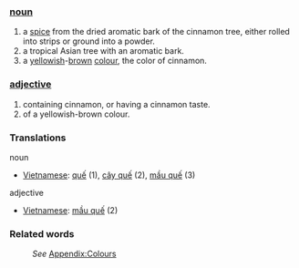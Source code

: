 ===[[noun]]===
#a [[spice]] from the dried aromatic bark of the cinnamon tree, either rolled into strips or ground into a powder.
#a tropical Asian tree with an aromatic bark.
#a [[yellow]]ish-[[brown]] [[color|colour]], the color of cinnamon.
===[[adjective]]===
#containing cinnamon, or having a cinnamon taste.
#of a yellowish-brown colour.
=== Translations ===
noun
*[[Vietnamese]]: [[quế]] (1), [[cây quế]] (2), [[mầu quế]] (3)
adjective
*[[Vietnamese]]: [[mầu quế]] (2)
===Related words===
:''See'' [[Wiktionary_Appendix:Colours|Appendix:Colours]]